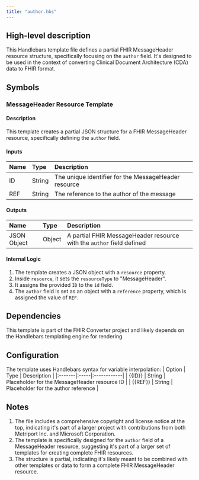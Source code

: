 ```yaml
---
title: "author.hbs"
---
```


## High-level description
This Handlebars template file defines a partial FHIR MessageHeader resource structure, specifically focusing on the `author` field. It's designed to be used in the context of converting Clinical Document Architecture (CDA) data to FHIR format.

## Symbols

### MessageHeader Resource Template
#### Description
This template creates a partial JSON structure for a FHIR MessageHeader resource, specifically defining the `author` field.

#### Inputs
| Name | Type | Description |
|:-----|:-----|:------------|
| ID | String | The unique identifier for the MessageHeader resource |
| REF | String | The reference to the author of the message |

#### Outputs
| Name | Type | Description |
|:-----|:-----|:------------|
| JSON Object | Object | A partial FHIR MessageHeader resource with the `author` field defined |

#### Internal Logic
1. The template creates a JSON object with a `resource` property.
2. Inside `resource`, it sets the `resourceType` to "MessageHeader".
3. It assigns the provided `ID` to the `id` field.
4. The `author` field is set as an object with a `reference` property, which is assigned the value of `REF`.

## Dependencies
This template is part of the FHIR Converter project and likely depends on the Handlebars templating engine for rendering.

## Configuration
The template uses Handlebars syntax for variable interpolation:
| Option | Type | Description |
|:-------|:-----|:------------|
| {{ID}} | String | Placeholder for the MessageHeader resource ID |
| {{REF}} | String | Placeholder for the author reference |

## Notes
1. The file includes a comprehensive copyright and license notice at the top, indicating it's part of a larger project with contributions from both Metriport Inc. and Microsoft Corporation.
2. The template is specifically designed for the `author` field of a MessageHeader resource, suggesting it's part of a larger set of templates for creating complete FHIR resources.
3. The structure is partial, indicating it's likely meant to be combined with other templates or data to form a complete FHIR MessageHeader resource.